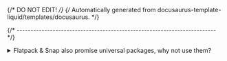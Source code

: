 {/* DO NOT EDIT! */}
{/* Automatically generated from docusaurus-template-liquid/templates/docusaurus. */}


{/* ------------------------------------------------------------------------ */}

<details>
<summary>Flatpack & Snap also promise universal packages, why not use them?</summary>

The short answer is… _“because they run only on GNU/Linux”_.

Both [Flatpack](https://flatpak.org) and [Snap](https://snapcraft.io)
hold promise as the future of application distribution. While they may
eventually achieve this, they are currently specific to GNU/Linux, with
very little chance of expanding to other platforms.

</details>
